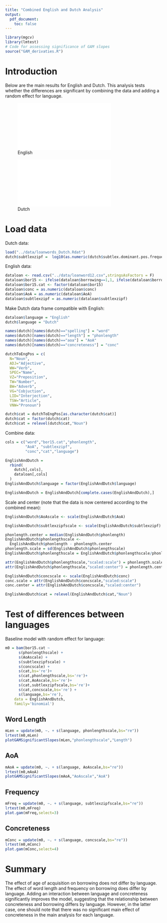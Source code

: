 ```yaml
---
title: "Combined English and Dutch Analysis"
output: 
  pdf_document:
    toc: false
---
```


```r
library(mgcv)
library(lmtest)
# Code for assessing significance of GAM slopes
source("GAM_derivaties.R")
```

# Introduction

Below are the main results for English and Dutch.  This analysis tests whether the differences are significant by combining the data and adding a random effect for language.

![English](../results/graphs/English_ModelResults_withSignificantSlopesHighlighted.pdf)

![Dutch](../results/graphs/Dutch_ModelResults_withSignificantSlopesHighlighted.pdf)

\newpage

# Load data

Dutch data:

```r
load("../data/loanwords_Dutch.Rdat")
dutch$subtlexzipf =  log10(as.numeric(dutch$subtlex.dominant.pos.frequency))
```

English data:

```r
dataloan <- read.csv("../data/loanword12.csv",stringsAsFactors = F)
dataloan$bor15 <- ifelse(dataloan$borrowing==1,1, ifelse(dataloan$borrowing==5,0,NA))
dataloan$bor15.cat <- factor(dataloan$bor15)
dataloan$conc = as.numeric(dataloan$conc)
dataloan$AoA = as.numeric(dataloan$AoA)
dataloan$subtlexzipf = as.numeric(dataloan$subtlexzipf)
```

Make Dutch data frame compatible with English:

```r
dataloan$language = "English"
dutch$language = "Dutch"

names(dutch)[names(dutch)=="spelling"] = "word"
names(dutch)[names(dutch)=="length"] = "phonlength"
names(dutch)[names(dutch)=="aoa"] = "AoA"
names(dutch)[names(dutch)=="concreteness"] = "conc"

dutchToEngPos = c(
  N="Noun",
  ADJ="Adjective",
  WW="Verb",
  SPEC="Name",
  VZ="Preposition",
  TW="Number",
  BW="Adverb",
  VG="Cobjuction",
  LID="Interjection",
  TSW="Article",
  VNW="Pronoun")

dutch$cat = dutchToEngPos[as.character(dutch$cat)]
dutch$cat = factor(dutch$cat)
dutch$cat = relevel(dutch$cat,"Noun")
```

Combine data:

```r
cols = c("word","bor15.cat","phonlength",
         "AoA", "subtlexzipf",
         "conc","cat","language")

EnglishAndDutch = 
  rbind(
    dutch[,cols],
    dataloan[,cols]
  )
EnglishAndDutch$language = factor(EnglishAndDutch$language)

EnglishAndDutch = EnglishAndDutch[complete.cases(EnglishAndDutch),]

```

Scale and center (note that the data is now centered according to the combined mean):

```r
EnglishAndDutch$AoAscale <- scale(EnglishAndDutch$AoA)

EnglishAndDutch$subtlexzipfscale <- scale(EnglishAndDutch$subtlexzipf)

phonlength.center = median(EnglishAndDutch$phonlength)
EnglishAndDutch$phonlengthscale <-
  EnglishAndDutch$phonlength - phonlength.center
phonlength.scale = sd(EnglishAndDutch$phonlengthscale)
EnglishAndDutch$phonlengthscale = EnglishAndDutch$phonlengthscale/phonlength.scale

attr(EnglishAndDutch$phonlengthscale,"scaled:scale") = phonlength.scale
attr(EnglishAndDutch$phonlengthscale,"scaled:center") = phonlength.center

EnglishAndDutch$concscale <- scale(EnglishAndDutch$conc)
conc.scale = attr(EnglishAndDutch$concscale,"scaled:scale")
conc.center = attr(EnglishAndDutch$concscale,"scaled:center")

EnglishAndDutch$cat = relevel(EnglishAndDutch$cat,"Noun")

```

# Test of differences between languages

Baseline model with random effect for language:

```r
m0 = bam(bor15.cat ~
      s(phonlengthscale) + 
      s(AoAscale) + 
      s(subtlexzipfscale) +
      s(concscale) +
      s(cat,bs='re')+
      s(cat,phonlengthscale,bs='re')+
      s(cat,AoAscale,bs='re')+
      s(cat,subtlexzipfscale,bs='re')+
      s(cat,concscale,bs='re') +
      s(language,bs='re'),
    data = EnglishAndDutch,
    family='binomial')
```

## Word Length

```r
mLen = update(m0, ~. + s(language, phonlengthscale,bs="re"))
lrtest(m0,mLen)
plotGAMSignificantSlopes(mLen,"phonlengthscale","Length")
```

## AoA

```r
mAoA = update(m0, ~. + s(language, AoAscale,bs="re"))
lrtest(m0,mAoA)
plotGAMSignificantSlopes(mAoA,"AoAscale","AoA")
```

## Frequency

```r
mFreq = update(m0, ~. + s(language, subtlexzipfscale,bs="re"))
lrtest(m0,mFreq)
plot.gam(mFreq,select=3)
```

## Concreteness


```r
mConc = update(m0, ~. + s(language, concscale,bs="re"))
lrtest(m0,mConc)
plot.gam(mConc,select=4)
```


# Summary

The effect of age of acquisition on borrowing does not differ by language. The effect of word length and frequency on borrowing does differ by language. Adding an interaction between language and concreteness significantly improves the model, suggesting that the relationship between concreteness and borrowing differs by language.  However, in the latter case, one should note that there was no significant main effect of concreteness in the main analysis for each language.
